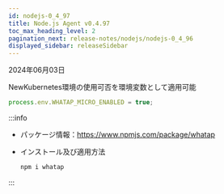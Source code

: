 ```yaml
---
id: nodejs-0_4_97
title: Node.js Agent v0.4.97
toc_max_heading_level: 2
pagination_next: release-notes/nodejs/nodejs-0_4_96
displayed_sidebar: releaseSidebar
---
```


2024年06月03日

<Status>New</Status>Kubernetes環境の使用可否を環境変数として適用可能

```javascript
process.env.WHATAP_MICRO_ENABLED = true;
```

:::info

- パッケージ情報：https://www.npmjs.com/package/whatap

- インストール及び適用方法

  ```bash
  npm i whatap
  ```

:::
